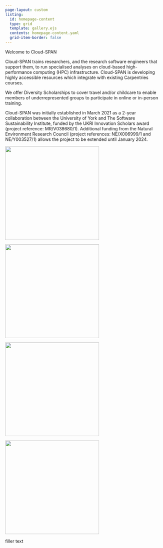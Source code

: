 ```yaml
---
page-layout: custom
listing:
  id: homepage-content
  type: grid
  template: gallery.ejs
  contents: homepage-content.yaml
  grid-item-border: false
---
```


::: hero
::: hero-content
::: hero-title
Welcome to Cloud-SPAN
:::
:::
:::

::: content-container
::: pullout-text
::: pullout-container
::: {.pullout-block .blue-background}
Cloud-SPAN trains researchers, and the research software engineers that support them, to run specialised analyses on cloud-based high-performance computing (HPC) infrastructure. Cloud-SPAN is developing highly accessible resources which integrate with existing Carpentries courses.

We offer Diversity Scholarships to cover travel and/or childcare to enable members of underrepresented groups to participate in online or in-person training.
:::
:::
:::
:::

::: content-container
::: {#homepage-content}
:::
:::

::: content-container
Cloud-SPAN was initially established in March 2021 as a 2-year collaboration between the University of York and The Software Sustainability Institute, funded by the UKRI Innovation Scholars award (project reference: MR/V038680/1). Additional funding from the Natural Environment Research Council (project references: NE/X006999/1 and NE/Y003527/1) allows the project to be extended until January 2024.
:::

::: content-container
::: {.responsive .gallery .gallery-center}
<img src="images/UKRI_logo.png" width="300" height="auto"/>
:::

::: {.responsive .gallery .gallery-center}
<img src="images/UoY_logo.png" width="300" height="auto"/>
:::

::: {.responsive .gallery .gallery-center}
<img src="images/SSI_logo.png" width="300" height="auto"/>
:::

::: {.responsive .gallery .gallery-center}
<img src="images/NERC_logo.png" width="300" height="auto"/>
:::
:::

::: content-container
::: seasalt-text
filler text
:::
:::
